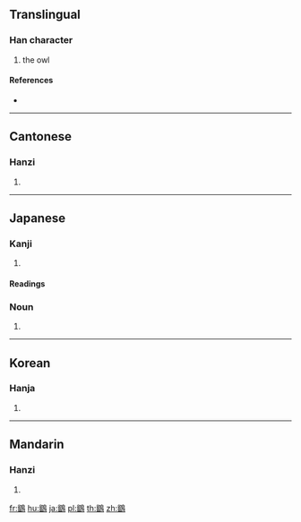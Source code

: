 {{character info/new}}
{{also|鹠}}
==Translingual==

===Han character===
{{Han char|rn=196|rad=鳥|as=10|sn=21|four=77627|canj=HWHAF,XHWHA}}

# the owl

====References====
* {{Han ref|kx=1496.290|dkj=47195|dj=2026.200|hdz=74652.060|uh=9DB9|ud=40377|bh=F6BF|bd=63167}}

----

==Cantonese==

===Hanzi===
{{yue-hanzi|jyut=|y=lau4|sim=鹠}}

# {{defn|lang=yue|sort=鳥10}}

----

==Japanese==

===Kanji===
{{ja-kanji|grade=|rs=鳥10}}

# {{defn|lang=ja|sort=鳥10}}

====Readings====
{{ja-readings|goon=[[る]] (ru)|kanon=[[りゅう]] (ryū)|kun=[[みみずく]] (mimizuku)}}

{{ja-kanjitab|みみずく|yomi=k}}

===Noun===
{{ja-noun|みみずく|ミミズク}}

# {{alternative spelling of|木菟|lang=ja}}

----

==Korean==

===Hanja===
{{ko-hanja|hangeul=[[류]]>[[유]]|eumhun=|rv=ryu>yu|mr=ryu>yu|y=lyu>yu}}

# {{defn|lang=ko|sort=鳥10}}

----

==Mandarin==

===Hanzi===
{{cmn-hanzi|sim=鹠|pin=[[liú]] ([[liu2]])|wg=liu<sup>2</sup>}}

# {{defn|lang=cmn|sort=鳥10}}

[[fr:鶹]]
[[hu:鶹]]
[[ja:鶹]]
[[pl:鶹]]
[[th:鶹]]
[[zh:鶹]]